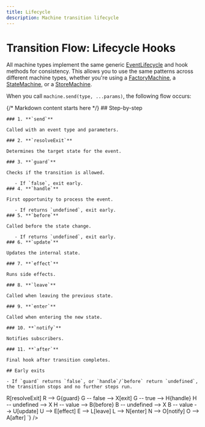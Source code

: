 ```yaml
---
title: Lifecycle
description: Machine transition lifecycle
---
```



# Transition Flow: Lifecycle Hooks

All machine types implement the same generic [EventLifecycle](/reference/interfaces/eventlifecycle) and hook methods for consistency. This allows you to use the same patterns across different machine types, whether you're using a [FactoryMachine](/guides/machines), a [StateMachine](/guides/state-machine-interface), or a [StoreMachine](/reference/interfaces/storemachine/).

When you call `machine.send(type, ...params)`, the following flow occurs:

<div className="flex flex-col sm:flex-row gap-8 items-start">
 <div className="flex-1 min-w-[260px] p-4">
    {/*
      Markdown content starts here
    */}
    ## Step-by-step

    ### 1. **`send`**

    Called with an event type and parameters.

    ### 2. **`resolveExit`**

    Determines the target state for the event.

    ### 3. **`guard`**

    Checks if the transition is allowed.

       - If `false`, exit early.
    ### 4. **`handle`**

    First opportunity to process the event.

       - If returns `undefined`, exit early.
    ### 5. **`before`**

    Called before the state change.

       - If returns `undefined`, exit early.
    ### 6. **`update`**

    Updates the internal state.

    ### 7. **`effect`**

    Runs side effects.

    ### 8. **`leave`**

    Called when leaving the previous state.

    ### 9. **`enter`**

    Called when entering the new state.

    ### 10. **`notify`**

    Notifies subscribers.

    ### 11. **`after`**

    Final hook after transition completes.

    ## Early exits

    - If `guard` returns `false`, or `handle`/`before` return `undefined`, the transition stops and no further steps run.

  </div>
  <div className="flex-1 min-w-[260px] rounded-lg p-4 bg-gray-100 dark:bg-gray-800">
      <Mermaid client:only="react" content={`flowchart TD
        S[send] --> R[resolveExit]
        R --> G{guard}
        G -- false --> X[exit]
        G -- true --> H{handle}
        H -- undefined --> X
        H -- value --> B{before}
        B -- undefined --> X
        B -- value --> U[update]
        U --> E[effect]
        E --> L[leave]
        L --> N[enter]
        N --> O[notify]
        O --> A[after]
      `} />
  </div>
 
</div>
